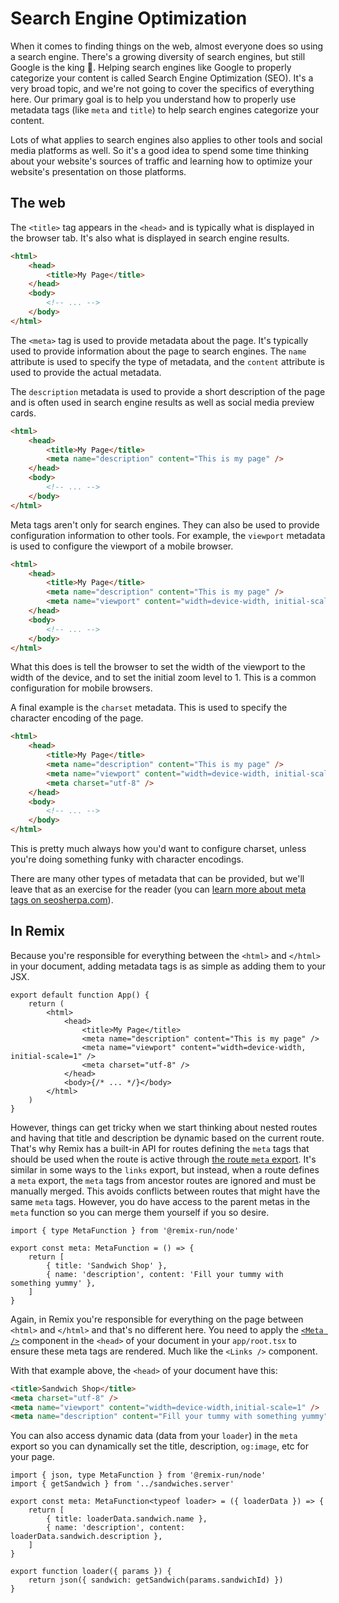 # Search Engine Optimization

When it comes to finding things on the web, almost everyone does so using a
search engine. There's a growing diversity of search engines, but still Google
is the king 👑. Helping search engines like Google to properly categorize your
content is called Search Engine Optimization (SEO). It's a very broad topic, and
we're not going to cover the specifics of everything here. Our primary goal is
to help you understand how to properly use metadata tags (like `meta` and
`title`) to help search engines categorize your content.

Lots of what applies to search engines also applies to other tools and social
media platforms as well. So it's a good idea to spend some time thinking about
your website's sources of traffic and learning how to optimize your website's
presentation on those platforms.

## The web

The `<title>` tag appears in the `<head>` and is typically what is displayed in
the browser tab. It's also what is displayed in search engine results.

```html lines=3
<html>
	<head>
		<title>My Page</title>
	</head>
	<body>
		<!-- ... -->
	</body>
</html>
```

The `<meta>` tag is used to provide metadata about the page. It's typically used
to provide information about the page to search engines. The `name` attribute is
used to specify the type of metadata, and the `content` attribute is used to
provide the actual metadata.

The `description` metadata is used to provide a short description of the page
and is often used in search engine results as well as social media preview
cards.

```html lines=4
<html>
	<head>
		<title>My Page</title>
		<meta name="description" content="This is my page" />
	</head>
	<body>
		<!-- ... -->
	</body>
</html>
```

Meta tags aren't only for search engines. They can also be used to provide
configuration information to other tools. For example, the `viewport` metadata
is used to configure the viewport of a mobile browser.

```html lines=5
<html>
	<head>
		<title>My Page</title>
		<meta name="description" content="This is my page" />
		<meta name="viewport" content="width=device-width, initial-scale=1" />
	</head>
	<body>
		<!-- ... -->
	</body>
</html>
```

What this does is tell the browser to set the width of the viewport to the width
of the device, and to set the initial zoom level to 1. This is a common
configuration for mobile browsers.

A final example is the `charset` metadata. This is used to specify the character
encoding of the page.

```html lines=6
<html>
	<head>
		<title>My Page</title>
		<meta name="description" content="This is my page" />
		<meta name="viewport" content="width=device-width, initial-scale=1" />
		<meta charset="utf-8" />
	</head>
	<body>
		<!-- ... -->
	</body>
</html>
```

This is pretty much always how you'd want to configure charset, unless you're
doing something funky with character encodings.

There are many other types of metadata that can be provided, but we'll leave
that as an exercise for the reader (you can
[learn more about meta tags on seosherpa.com](https://seosherpa.com/meta-tags/)).

## In Remix

Because you're responsible for everything between the `<html>` and `</html>` in
your document, adding metadata tags is as simple as adding them to your JSX.

```tsx filename=app/root.tsx
export default function App() {
	return (
		<html>
			<head>
				<title>My Page</title>
				<meta name="description" content="This is my page" />
				<meta name="viewport" content="width=device-width, initial-scale=1" />
				<meta charset="utf-8" />
			</head>
			<body>{/* ... */}</body>
		</html>
	)
}
```

However, things can get tricky when we start thinking about nested routes and
having that title and description be dynamic based on the current route. That's
why Remix has a built-in API for routes defining the `meta` tags that should be
used when the route is active through
[the route `meta` export](https://remix.run/docs/en/main/route/meta). It's
similar in some ways to the `links` export, but instead, when a route defines a
`meta` export, the `meta` tags from ancestor routes are ignored and must be
manually merged. This avoids conflicts between routes that might have the same
`meta` tags. However, you do have access to the parent metas in the `meta`
function so you can merge them yourself if you so desire.

```tsx filename=app/routes/sandwiches.tsx
import { type MetaFunction } from '@remix-run/node'

export const meta: MetaFunction = () => {
	return [
		{ title: 'Sandwich Shop' },
		{ name: 'description', content: 'Fill your tummy with something yummy' },
	]
}
```

Again, in Remix you're responsible for everything on the page between `<html>`
and `</html>` and that's no different here. You need to apply the
[`<Meta />`](https://remix.run/docs/en/main/components/meta) component in the
`<head>` of your document in your `app/root.tsx` to ensure these meta tags are
rendered. Much like the `<Links />` component.

With that example above, the `<head>` of your document have this:

```html
<title>Sandwich Shop</title>
<meta charset="utf-8" />
<meta name="viewport" content="width=device-width,initial-scale=1" />
<meta name="description" content="Fill your tummy with something yummy" />
```

You can also access dynamic data (data from your `loader`) in the `meta` export
so you can dynamically set the title, description, `og:image`, etc for your
page.

```tsx filename=app/routes/sandwiches.$sandwichId.tsx
import { json, type MetaFunction } from '@remix-run/node'
import { getSandwich } from '../sandwiches.server'

export const meta: MetaFunction<typeof loader> = ({ loaderData }) => {
	return [
		{ title: loaderData.sandwich.name },
		{ name: 'description', content: loaderData.sandwich.description },
	]
}

export function loader({ params }) {
	return json({ sandwich: getSandwich(params.sandwichId) })
}
```
